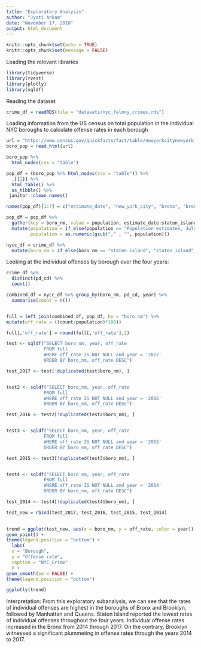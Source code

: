 ```yaml
---
title: "Exploratory Analysis"
author: "Jyoti Ankam"
date: "November 17, 2018"
output: html_document
---
```


```r
knitr::opts_chunk$set(echo = TRUE)
knitr::opts_chunk$set(message = FALSE)
```

Loading the relevant libraries

```r
library(tidyverse)
library(rvest)
library(plotly)
library(sqldf)
```

Reading the dataset

```r

crime_df = readRDS(file = "datasets/nyc_felony_crimes.rds")

```

Loading information from the US census on total population in the individual NYC boroughs to calculate offense rates in each borough
```r

url = "https://www.census.gov/quickfacts/fact/table/newyorkcitynewyork,bronxcountybronxboroughnewyork,kingscountybrooklynboroughnewyork,newyorkcountymanhattanboroughnewyork,queenscountyqueensboroughnewyork,richmondcountystatenislandboroughnewyork/PST045217"
boro_pop = read_html(url)

boro_pop %>%
  html_nodes(css = "table")

pop_df = (boro_pop %>% html_nodes(css = "table")) %>% 
  .[[1]] %>%
  html_table() %>% 
  as_tibble() %>% 
 janitor::clean_names()

names(pop_df)[1:7] = c("estimate_date", "new_york_city", "bronx", "brooklyn", "manhattan", "queens", "staten_island")

pop_df = pop_df %>% 
  gather(key = boro_nm, value = population, estimate_date:staten_island) %>% 
  mutate(population = if_else(population == "Population estimates, July 1, 2017,  (V2017)", "2017", population),
         population = as.numeric(gsub("," , "", population)))

```

```r
nycc_df = crime_df %>% 
  mutate(boro_nm = if_else(boro_nm == "staten island", "staten_island", boro_nm))
```
 
Looking at the individual offenses by borough over the four years:
```r

crime_df %>% 
  distinct(pd_cd) %>% 
  count()

combined_df = nycc_df %>% group_by(boro_nm, pd_cd, year) %>% 
  summarise(count = n())


full = left_join(combined_df, pop_df, by = "boro_nm") %>% 
mutate(off_rate = ((count/population)*100)) 

full[,'off_rate'] = round(full[,'off_rate'],2)

test <- sqldf("SELECT boro_nm, year, off_rate
              FROM full
              WHERE off_rate IS NOT NULL and year = '2017'
              ORDER BY boro_nm, off_rate DESC")

test_2017 <- test[!duplicated(test$boro_nm), ]


test2 <- sqldf("SELECT boro_nm, year, off_rate
              FROM full
              WHERE off_rate IS NOT NULL and year = '2016'
              ORDER BY boro_nm, off_rate DESC")

test_2016 <- test2[!duplicated(test2$boro_nm), ]


test3 <- sqldf("SELECT boro_nm, year, off_rate
              FROM full
              WHERE off_rate IS NOT NULL and year = '2015'
              ORDER BY boro_nm, off_rate DESC")

test_2015 <- test3[!duplicated(test3$boro_nm), ]


test4 <- sqldf("SELECT boro_nm, year, off_rate
              FROM full
              WHERE off_rate IS NOT NULL and year = '2014'
              ORDER BY boro_nm, off_rate DESC")

test_2014 <- test4[!duplicated(test4$boro_nm), ]

test_new = rbind(test_2017, test_2016, test_2015, test_2014)
 

trend = ggplot(test_new, aes(x = boro_nm, y = off_rate, color = year)) +
geom_point() + 
theme(legend.position = "bottom") +
  labs(
  x = "Borough",
  y = "Offense rate",
  caption = "NYC_Crime"
  ) +
geom_smooth(se = FALSE) +
theme(legend.position = "bottom")

ggplotly(trend)

```

Interpretation: From this exploratory subanalysis, we can see that the rates of individual offenses are highest in the boroughs of Bronx and Brooklyn, followed by Manhattan and Queens. Staten Island reported the lowest rates of individual offenses throughout the four years. Individual offense rates increased in the Bronx from 2014 through 2017. On the contrary, Brooklyn witnessed a significant plummeting in offense rates through the years 2014 to 2017.